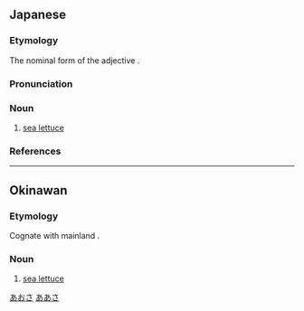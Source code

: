 ==Japanese==
{{wikipedia|lang=ja}}
{{ja-kanjitab|sort=あおさ|yomi=irr}}

===Etymology===
The nominal form of the adjective {{m|ja|青い|tr=aoi||green}}.

===Pronunciation===
{{ja-pron|yomi=irr|あおさ|acc=0|acc_ref=DJR}}

===Noun===
{{ja-noun|あおさ|アオサ|hhira=あをさ}}

# [[sea lettuce]]

===References===
<references/>

[[Category:ja:Green algae|あおさ]]

----

==Okinawan==

===Etymology===
Cognate with mainland {{cog|ja|石蓴|tr=aosa}}.

===Noun===
{{head|ryu|noun|hiragana|あーさ|romaji|āsa}}

# [[sea lettuce]]

[[Category:ryu:Green algae|ああさ]]